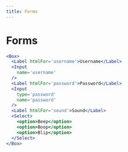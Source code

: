 ```yaml
---
title: Forms
---
```


# Forms

```jsx live=true
<Box>
  <Label htmlFor='username'>Username</Label>
  <Input
    name='username'
  />
  <Label htmlFor='password'>Password</Label>
  <Input
    type='password'
    name='password'
  />
  <Label htmlFor='sound'>Sound</Label>
  <Select>
    <option>Beep</option>
    <option>Boop</option>
    <option>Blip</option>
  </Select>
</Box>
```

